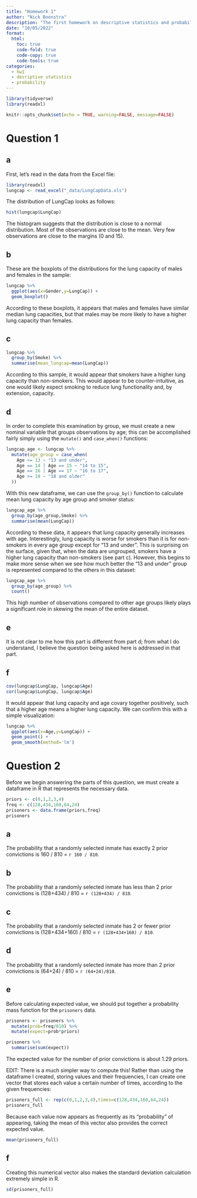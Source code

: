```yaml
---
title: "Homework 1"
author: "Nick Boonstra"
description: "The first homework on descriptive statistics and probability"
date: "10/05/2022"
format:
  html:
    toc: true
    code-fold: true
    code-copy: true
    code-tools: true
categories:
  - hw1
  - desriptive statistics 
  - probability
---
```


```r

library(tidyverse)
library(readxl)

knitr::opts_chunk$set(echo = TRUE, warning=FALSE, message=FALSE)
```

# Question 1

## a

First, let's read in the data from the Excel file:

```r
library(readxl)
lungcap <- read_excel("_data/LungCapData.xls")
```

The distribution of LungCap looks as follows:

```r
hist(lungcap$LungCap)
```

The histogram suggests that the distribution is close to a normal distribution. Most of the observations are close to the mean. Very few observations are close to the margins (0 and 15).

## b

These are the boxplots of the distributions for the lung capacity of males and females in the sample:

```r

lungcap %>% 
  ggplot(aes(x=Gender,y=LungCap)) +
  geom_boxplot()


```

According to these boxplots, it appears that males and females have similar median lung capacities, but that males may be more likely to have a higher lung capacity than females.

## c

```r

lungcap %>% 
  group_by(Smoke) %>% 
  summarise(mean_lungcap=mean(LungCap))


```

According to this sample, it would appear that smokers have a higher lung capacity than non-smokers. This would appear to be counter-intuitive, as one would likely expect smoking to reduce lung functionality and, by extension, capacity.

## d

In order to complete this examination by group, we must create a new nominal variable that groups observations by age; this can be accomplished fairly simply using the `mutate()` and `case_when()` functions:

```r

lungcap_age <- lungcap %>% 
  mutate(age_group = case_when(
    Age <= 13 ~ "13 and under",
    Age == 14 | Age == 15 ~ "14 to 15",
    Age == 16 | Age == 17 ~ "16 to 17",
    Age >= 18 ~ "18 and older"
  ))

```

With this new dataframe, we can use the `group_by()` function to calculate mean lung capacity by age group and smoker status:

```r

lungcap_age %>% 
  group_by(age_group,Smoke) %>% 
  summarise(mean(LungCap))

```

According to these data, it appears that lung capacity generally increases with age. Interestingly, lung capacity is worse for smokers than it is for non-smokers in every age group except for "13 and under". This is surprising on the surface, given that, when the data are ungrouped, smokers have a higher lung capacity than non-smokers (see part c). However, this begins to make more sense when we see how much better the "13 and under" group is represented compared to the others in this dataset:

```r

lungcap_age %>% 
  group_by(age_group) %>% 
  count()


```

This high number of observations compared to other age groups likely plays a significant role in skewing the mean of the entire dataset.

## e

It is not clear to me how this part is different from part d; from what I do understand, I believe the question being asked here is addressed in that part.

## f

```r

cov(lungcap$LungCap, lungcap$Age)
cor(lungcap$LungCap, lungcap$Age)


```

It would appear that lung capacity and age covary together positively, such that a higher age means a higher lung capacity. We can confirm this with a simple visualization:

```r

lungcap %>% 
  ggplot(aes(x=Age,y=LungCap)) +
  geom_point() +
  geom_smooth(method='lm')

```

# Question 2

Before we begin answering the parts of this question, we must create a dataframe in R that represents the necessary data.

```r

priors <- c(0,1,2,3,4)
freq <- c(128,434,160,64,24)
prisoners <- data.frame(priors,freq)
prisoners

```

## a

The probability that a randomly selected inmate has exactly 2 prior convictions is 160 / 810 = `r 160 / 810`.

## b

The probability that a randomly selected inmate has less than 2 prior convictions is (128+434) / 810 = `r (128+434) / 810`.

## c

The probability that a randomly selected inmate has 2 or fewer prior convictions is (128+434+160) / 810 = `r (128+434+160) / 810`.

## d

The probability that a randomly selected inmate has more than 2 prior convictions is (64+24) / 810 = `r (64+24)/810`.

## e

Before calculating expected value, we should put together a probability mass function for the `prisoners` data.

```r

prisoners <- prisoners %>% 
  mutate(prob=freq/810) %>% 
  mutate(expect=prob*priors)

prisoners %>% 
  summarise(sum(expect))


```

The expected value for the number of prior convictions is about 1.29 priors.

EDIT: There is a much simpler way to compute this! Rather than using the dataframe I created, storing values and their frequencies, I can create one vector that stores each value a certain number of times, according to the given frequencies:

```r

prisoners_full <- rep(c(0,1,2,3,4),times=c(128,434,160,64,24))
prisoners_full

```

Because each value now appears as frequently as its "probability" of appearing, taking the mean of this vector also provides the correct expected value.

```r

mean(prisoners_full)

```


## f

Creating this numerical vector also makes the standard deviation calculation extremely simple in R.

```r

sd(prisoners_full)

```

